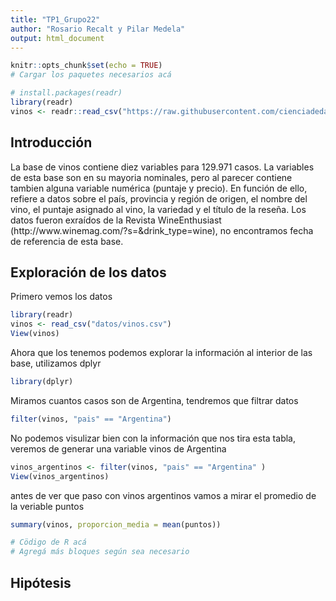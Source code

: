 ```yaml
---
title: "TP1_Grupo22"
author: "Rosario Recalt y Pilar Medela"
output: html_document
---
```



```r
knitr::opts_chunk$set(echo = TRUE)
# Cargar los paquetes necesarios acá
```

```r
# install.packages(readr)
library(readr)
vinos <- readr::read_csv("https://raw.githubusercontent.com/cienciadedatos/datos-de-miercoles/master/datos/2019/2019-06-12/vinos.csv")
```


## Introducción

La base de vinos contiene diez variables para 129.971 casos. La variables de esta base son en su mayoria nominales, pero al parecer contiene tambien alguna variable numérica (puntaje y precio). En función de ello, refiere a datos sobre el país, provincia y región de origen, el nombre del vino, el puntaje asignado al vino, la variedad y el título de la reseña. Los datos fueron exraídos de la Revista WineEnthusiast (http://www.winemag.com/?s=&drink_type=wine), no encontramos fecha de referencia de esta base.



## Exploración de los datos
Primero vemos los datos 

```r
library(readr)
vinos <- read_csv("datos/vinos.csv")
View(vinos)

```

Ahora que los tenemos podemos explorar la información al interior de las base, utilizamos dplyr

```r
library(dplyr)

```

Miramos cuantos casos son de Argentina, tendremos que filtrar datos 

```r

filter(vinos, "pais" == "Argentina")  


```

No podemos visulizar bien con la información que nos tira esta tabla, veremos de generar una variable vinos de Argentina

```r
vinos_argentinos <- filter(vinos, "pais" == "Argentina" )
View(vinos_argentinos)
```

antes de ver que paso con vinos argentinos vamos a mirar el promedio de la veriable puntos


```r
summary(vinos, proporcion_media = mean(puntos))
```


```r
# Cödigo de R acá 
# Agregá más bloques según sea necesario
```



## Hipótesis


